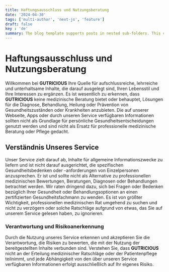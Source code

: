 ```yaml
---
title: Haftungsausschluss und Nutzungsberatung
date: '2024-04-30'
tags: ['multi-author', 'next-js', 'feature']
draft: false
key : 'de'
summary: The blog template supports posts in nested sub-folders. This can be used to group posts of similar content e.g. a multi-part course.
---
```


# Haftungsausschluss und Nutzungsberatung

Willkommen bei **GUTRICIOUS** Ihre Quelle für aufschlussreiche, lehrreiche und unterhaltsame Inhalte, die darauf ausgelegt sind, Ihren Lebensstil und Ihre Interessen zu ergänzen. Es ist wesentlich zu erkennen, dass **GUTRICIOUS** keine medizinische Beratung bietet oder behauptet, Lösungen für die Diagnose, Behandlung, Heilung oder Prävention von Gesundheitszuständen oder Krankheiten anzubieten. Die auf unserer Webseite, Apps oder durch unseren Service verfügbaren Informationen sollten nicht als Grundlage für persönliche Gesundheitsentscheidungen genutzt werden und sind nicht als Ersatz für professionelle medizinische Beratung oder Pflege gedacht.

## Verständnis Unseres Service

Unser Service zielt darauf ab, Inhalte für allgemeine Informationszwecke zu liefern und ist nicht darauf ausgerichtet, die spezifischen Gesundheitsbedenken oder -anforderungen von Einzelpersonen anzusprechen. Er ist und sollte nicht als Alternative zu professionellen medizinischen Bewertungen, Beratungen, Diagnosen oder Behandlungen betrachtet werden. Wir raten dringend dazu, sich bei Fragen oder Bedenken bezüglich Ihrer Gesundheit oder Behandlungsoptionen an einen zertifizierten Gesundheitsfachmann zu wenden. Es ist von größter Wichtigkeit, professionellen medizinischen Rat umgehend zu suchen und nicht zu verzögern oder solche Ratschläge aufgrund von etwas, das Sie auf unserem Service gelesen haben, zu ignorieren.

### **Verantwortung und Risikoanerkennung**

Durch die Nutzung unseres Service erkennen und akzeptieren Sie die Verantwortung, die Risiken zu bewerten, die mit der Nutzung der bereitgestellten Inhalte verbunden sind. Verstehen Sie, dass **GUTRICIOUS** nicht an der Erteilung medizinischer Ratschläge oder der Patientenpflege teilnimmt, und jede Abhängigkeit von den über unseren Service verfügbaren Informationen erfolgt ausschließlich auf Ihr eigenes Risiko.

